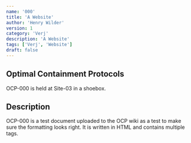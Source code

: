 ```yaml
---
name: '000'
title: 'A Website'
author: 'Henry Wilder'
version: 1
category: 'Verj'
description: 'A Website'
tags: ['Verj', 'Website']
draft: false
---
```


## Optimal Containment Protocols

OCP-000 is held at Site-03 in a shoebox.

## Description

OCP-000 is a test document uploaded to the OCP wiki as a test to make sure the formatting looks right.
It is written in <Redacted>HTML</Redacted> and contains multiple tags.
